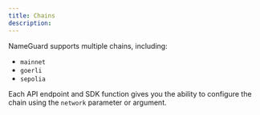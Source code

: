 ```yaml
---
title: Chains
description:
---
```


NameGuard supports multiple chains, including:

- `mainnet`
- `goerli`
- `sepolia`

Each API endpoint and SDK function gives you the ability to configure the chain using the `network` parameter or argument.
